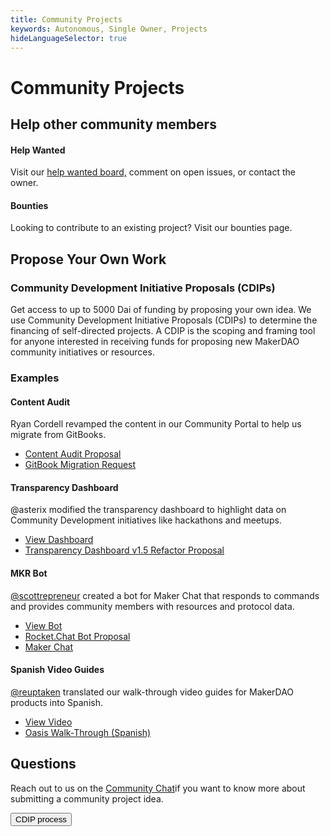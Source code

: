 ```yaml
---
title: Community Projects
keywords: Autonomous, Single Owner, Projects
hideLanguageSelector: true
---
```


# Community Projects

## Help other community members

<Column>

<Box>

#### Help Wanted

Visit our [help wanted board,](https://github.com/makerdao/community/projects/2?card_filter_query=label%3A%22help+wanted%22) comment on open issues, or contact the owner.

</Box>

<Box>

#### Bounties

Looking to contribute to an existing project? Visit our <Link to="/contribute/bounties/index.mdx">bounties page.</Link>

</Box>

</Column>

## Propose Your Own Work 

### Community Development Initiative Proposals (CDIPs)

Get access to up to 5000 Dai of funding by proposing your own idea. We use Community Development Initiative Proposals (CDIPs) to determine the financing of self-directed projects. A CDIP is the scoping and framing tool for anyone interested in receiving funds for proposing new MakerDAO community initiatives or resources.

### Examples

<Column>

<Box>

#### Content Audit

Ryan Cordell revamped the content in our Community Portal to help us migrate from GitBooks.
- [Content Audit Proposal](https://github.com/makerdao/community/issues/543)
- [GitBook Migration Request](https://github.com/makerdao/community/issues/225)

</Box>

<Box>

#### Transparency Dashboard

@asterix modified the transparency dashboard to highlight data on Community Development initiatives like hackathons and meetups.
- [View Dashboard](https://grants.makerdao.com/)
- [Transparency Dashboard v1.5 Refactor Proposal](https://github.com/makerdao/community/issues/463)

</Box>

<Box>

#### MKR Bot

[@scottrepreneur](https://forum.makerdao.com/u/scottrepreneur) created a bot for Maker Chat that responds to commands and provides community members with resources and protocol data.
- [View Bot](https://chat.makerdao.com/channel/chakachat)
- [Rocket.Chat Bot Proposal](https://github.com/makerdao/community/issues/412)
- [Maker Chat](https://chat.makerdao.com/)

</Box>

<Box>

#### Spanish Video Guides

[@reuptaken](https://forum.makerdao.com/u/reuptaken/summary) translated our walk-through video guides for MakerDAO products into Spanish.
- [View Video](https://www.youtube.com/watch?v=qsT7fAJi2Y8&feature=youtu.be)
- [Oasis Walk-Through (Spanish)](https://github.com/makerdao/community/issues/499)

</Box>

</Column>

## Questions

Reach out to us on the [Community Chat](https://chat.makerdao.com/channel/community-development)if you want to know more about submitting a community project idea. 

<Aligner center>

<Button to="/funding/community-projects/cdips-process/">CDIP process</Button>

</Aligner>

